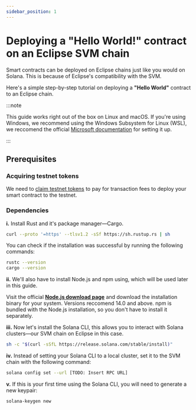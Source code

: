 ```yaml
---
sidebar_position: 1
---
```


# Deploying a "Hello World!" contract on an Eclipse SVM chain

Smart contracts can be deployed on Eclipse chains just like you would on Solana. This is because of Eclipse's compatibility with the SVM.

Here's a simple step-by-step tutorial on deploying a **"Hello World"** contract to an Eclipse chain.

:::note

This guide works right out of the box on Linux and macOS. 
If you're using Windows, we recommend using the Windows Subsystem for Linux (WSL), we reccomend the official [Microsoft documentation](https://learn.microsoft.com/en-us/training/modules/wsl/wsl-introduction/introduction) for setting it up.

:::

## Prerequisites

### Acquiring testnet tokens

We need to [claim testnet tokens](../claim_testnet_tokens.mdx) to pay for transaction fees to deploy your smart contract to the testnet.

### Dependencies

**i.** Install Rust and it's package manager—Cargo. 

```bash
curl --proto '=https' --tlsv1.2 -sSf https://sh.rustup.rs | sh
```

You can check if the installation was successful by running the following commands:

```bash
rustc --version
cargo --version
```

**ii.** We'll also have to install Node.js and npm using, which will be used later in this guide.

Visit the official **[Node.js download page](https://nodejs.org/en/download/)** and download the installation binary for your system. Versions reccomend 14.0 and above.
npm is bundled with the Node.js installation, so you don't have to install it separately.

**iii.** Now let's install the Solana CLI, this allows you to interact with Solana clusters—our SVM chain on Eclipse in this case.

```bash
sh -c "$(curl -sSfL https://release.solana.com/stable/install)"
```


**iv.** Instead of setting your Solana CLI to a local cluster, set it to the SVM chain with the following command: 
```bash 
solana config set --url [TODO: Insert RPC URL]
```

**v.** If this is your first time using the Solana CLI, you will need to generate a new keypair:
```bash
solana-keygen new
```


